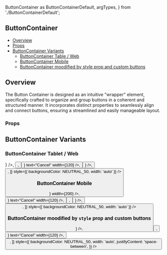   ButtonContainer as ButtonContainerDefault,
  argTypes,
} from './ButtonContainerDefault';

<Meta
  title="Main/ButtonContainer"
  component={ButtonContainerDefault}
  argTypes={argTypes}
  args={ButtonContainerDefault.args}
/>

## ButtonContainer

- [Overview](#overview)
- [Props](#props)
- [ButtonContainer Variants](#buttonContainer-variants)
  - [ButtonContainer Table / Web](#ButtonContainer-tablet-/-web)
  - [ButtonContainer Mobile](#ButtonContainer-mobile)
  - [ButtonContainer moodified by style prop and custom buttons](#ButtonContainer-ButtonContainer-moodified-by-style-prop-and-custom-buttons)

## Overview

The Button Container is designed as an intuitive "wrapper" element, specifically crafted to organize and group buttons in a coherent and structured manner. It incorporates distinct properties to seamlessly align and connect buttons, ensuring a streamlined and easily manageable layout.

<Canvas>
  <div></div>
  <Story
    name="Default"
    component={ButtonContainerDefault}
    argTypes={ButtonContainerDefault.argTypes}
    args={ButtonContainerDefault.args}
  />
</Canvas>

### Props

<ArgsTable story="Default" />

## ButtonContainer Variants

### ButtonContainer Tablet / Web

<Canvas>
  <View style={styles.windowTablet}>
    <ButtonContainerDefault
      buttons={[
        <Button
          typeStyle={'primary'}
          text="Sales Order"
          iconRight={<Icons.CheckIcon />}
        />,
        <Button typeStyle={'secondary'} text="Add Payment" width={180} />,
        <Button
          typeStyle={'whiteBorder'}
          iconRight={<Icons.CancelIcon />}
          text="Cancel"
          width={120}
        />,
        <Button typeStyle={'terciary'} iconLeft={<Icons.CameraIcon />} />,
        <Button typeStyle={'white'} text="Copy lines" />,
      ]}
      style={{ backgroundColor: NEUTRAL_50, width: 'auto' }}
    />
  </View>
</Canvas>

### ButtonContainer Mobile

<Canvas>
  <View style={styles.windowMobile}>
    <ButtonContainerDefault
      buttons={[
        <Button
          typeStyle={'primary'}
          text="Sales Order"
          iconRight={<Icons.CheckIcon />}
          width={200}
        />,
        <Button
          typeStyle={'whiteBorder'}
          iconRight={<Icons.CancelIcon />}
          text="Cancel"
          width={120}
        />,
        <Button typeStyle={'secondary'} text="Add Payment" width={180} />,
        <Button typeStyle={'terciary'} iconLeft={<Icons.CameraIcon />} />,
        <Button typeStyle={'white'} text="Copy lines" />,
      ]}
      style={{ backgroundColor: NEUTRAL_50, width: 'auto' }}
    />
  </View>
</Canvas>

### ButtonContainer moodified by `style` prop and custom buttons

<Canvas>
  <View style={styles.windowTablet}>
    <ButtonContainerDefault
      buttons={[
        <Button
          typeStyle={'primary'}
          text="Sales Order"
          iconRight={<Icons.CheckIcon />}
        />,
        <Button typeStyle={'secondary'} text="Add Payment" loading={true} />,
        <Button
          typeStyle={'whiteBorder'}
          iconRight={<Icons.CancelIcon />}
          text="Cancel"
          width={120}
        />,
        <Button
          typeStyle={'terciary'}
          text="Generate new model"
          height={120}
        />,
      ]}
      style={{
        backgroundColor: NEUTRAL_50,
        width: 'auto',
        justifyContent: 'space-between',
      }}
    />
  </View>
</Canvas>
